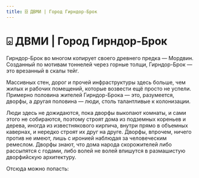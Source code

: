 ```yaml
---
title: ⌺ ДВМИ | Город Гирндор-Брок
---
```

# ⌺ ДВМИ | Город Гирндор-Брок


Гирндор-Брок во многом копирует своего древнего предка — Мордвин. Созданный по мотивам тоннелей через горные толщи, Гирндор-Брок — это врезанный в скалы тейг. 

Массивных стен, дорог и прочей инфраструктуры здесь больше, чем жилых и рабочих помещений, которые возвести ещё просто не успели. Примерно половина жителей Гирндор-Брока — это, разумеется, дворфы, а другая половина — люди, столь талантливые к колонизации. 

Люди здесь не дожидаются, пока дворфы выкопают комнаты, и сами этого не собираются, поэтому строят дома из подземных кореньев и дерева, иногда из известнякового кирпича, внутри прямо в объемных кавернах, и нередко строят их друг на друге.
Дворфы, впрочем, ничего против не имеют, лишь с иронией наблюдая за человеческим ремеслом. Дворфы знают, что дома народа скорожителей либо рассыпятся с годами, либо волей не волей впишутся в размашистую дворфийскую архитектуру.

Отсюда можно попасть:<br/><br/>